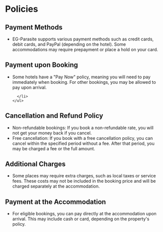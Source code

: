 <div className="space-y-8">
  <h1 className="text-3xl font-bold text-primary text-center mb-4">Policies</h1>
  <div>
    <h2 className="text-2xl font-bold text-primary mb-2">Payment Methods</h2>
    <ul className="list-disc pl-4">
      <li>
        EG-Parasite supports various payment methods such as credit cards, debit
        cards, and PayPal (depending on the hotel). Some accommodations may
        require prepayment or place a hold on your card.
      </li>
    </ul>
  </div>
  <div>
    <h2 className="text-2xl font-bold text-primary mb-2">Payment upon Booking</h2>
    <ul className="list-disc pl-4">
      <li>
        Some hotels have a "Pay Now" policy, meaning you will need to pay immediately when booking. For other bookings, you may be allowed to pay upon arrival.

      </li>
    </ul>

  </div>
  <div>
    <h2 className="text-2xl font-bold text-primary">Cancellation and Refund Policy</h2>
    <ul className="list-disc pl-4">
      <li>
        Non-refundable bookings: If you book a non-refundable rate, you will not get your money back if you cancel.
      </li>
      <li>
        Free cancellation: If you book with a free cancellation policy, you can
        cancel within the specified period without a fee. After that period,
        you may be charged a fee or the full amount.
      </li>
    </ul>
  </div>
  <div>
    <h2 className="text-2xl font-bold text-primary">Additional Charges</h2>
    <ul className="list-disc pl-4">
      <li>
        Some places may require extra charges, such as local taxes or service fees. These costs may not be included in the booking price and will be charged separately at the accommodation.
      </li>
    </ul>
  </div>
  <div>
    <h2 className="text-2xl font-bold text-primary">Payment at the Accommodation</h2>
    <ul className="list-disc pl-4">
      <li>
        For eligible bookings, you can pay directly at the accommodation upon arrival. This may include cash or card, depending on the property's policy.
      </li>
    </ul>
  </div>

</div>
